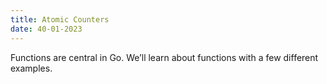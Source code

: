 ```yaml
---
title: Atomic Counters
date: 40-01-2023
---
```


Functions are central in Go. We’ll learn about functions with a few different examples.



```go

```

```go

```


